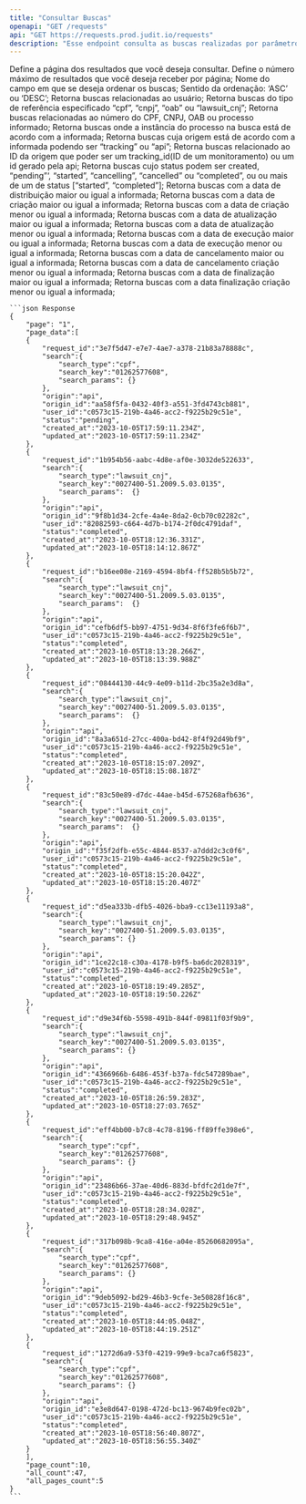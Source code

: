 ```yaml
---
title: "Consultar Buscas"
openapi: "GET /requests"
api: "GET https://requests.prod.judit.io/requests"
description: "Esse endpoint consulta as buscas realizadas por parâmetros de forma paginada"
---
```


<ParamField query="page" type="integer" required={false}>
    Define a página dos resultados que você deseja consultar.
</ParamField>

<ParamField query="pageSize" type="integer" required={false}>
    Define o número máximo de resultados que você deseja receber por página;
</ParamField>

<ParamField query="orderField" type="string" required={false}>
    Nome do campo em que se deseja ordenar os buscas;
</ParamField>

<ParamField query="orderDirection" type="string" required={false}>
    Sentido da ordenação: ‘ASC’ ou ‘DESC’;
</ParamField>

<ParamField query="user_id" type="string" required={false}>
    Retorna buscas relacionadas ao usuário;
</ParamField>

<ParamField query="search_type" type="string" required={false}>
    Retorna buscas do tipo de referência especificado “cpf”, “cnpj”, “oab” ou “lawsuit_cnj”;
</ParamField>

<ParamField query="search_key" type="string" required={false}>
    Retorna buscas relacionadas ao número do CPF, CNPJ, OAB ou processo informado;
</ParamField>

<ParamField query="lawsuit_instance" type="integer" required={false}>
    Retorna buscas onde a instância do processo na busca está de acordo com a informada;
</ParamField>

<ParamField query="origin" type="string" required={false}>
    Retorna buscas cuja origem está de acordo com a informada podendo ser “tracking” ou “api”;
</ParamField>

<ParamField query="origin_id" type="string" required={false}>
    Retorna buscas relacionado ao ID da origem que poder ser um tracking_id(ID de um monitoramento) ou um id gerado pela api;
</ParamField>

<ParamField query="status" type="string" required={false}>
    Retorna buscas cujo status podem ser created, “pending”‘, “started”, “cancelling”, “cancelled” ou “completed”, ou ou mais de um de status [“started”, “completed”];
</ParamField>

<ParamField query="distribution_date_gte" type="date" required={false}>
    Retorna buscas com a data de distribuição maior ou igual a informada;
</ParamField>

<ParamField query="created_at_gte" type="date" required={false}>
    Retorna buscas com a data de criação maior ou igual a informada;
</ParamField>

<ParamField query="created_at_lte" type="date" required={false}>
    Retorna buscas com a data de criação menor ou igual a informada;
</ParamField>
<ParamField query="updated_at_gte" type="date" required={false}>
    Retorna buscas com a data de atualização maior ou igual a informada;
</ParamField>

<ParamField query="updated_at_lte" type="date" required={false}>
    Retorna buscas com a data de atualização menor ou igual a informada;
</ParamField>

<ParamField query="started_at_gte" type="date" required={false}>
    Retorna buscas com a data de execução maior ou igual a informada;
</ParamField>

<ParamField query="started_at_lte" type="date" required={false}>
    Retorna buscas com a data de execução menor ou igual a informada;
</ParamField>

<ParamField query="cancelled_at_gte" type="date" required={false}>
    Retorna buscas com a data de cancelamento maior ou igual a informada;
</ParamField>

<ParamField query="cancelled_at_lte" type="date" required={false}>
    Retorna buscas com a data de cancelamento criação menor ou igual a informada;
</ParamField>

<ParamField query="completed_at_gte" type="date" required={false}>
    Retorna buscas com a data de finalização maior ou igual a informada;
</ParamField>

<ParamField query="completed_at_lte" type="date" required={false}>
    Retorna buscas com a data finalização criação menor ou igual a informada;
</ParamField>

<ResponseExample>

    ```json Response
    {
        "page": "1",
        "page_data":[
        {
            "request_id":"3e7f5d47-e7e7-4ae7-a378-21b83a78888c",
            "search":{
                "search_type":"cpf",
                "search_key":"01262577608",
                "search_params": {}
            },
            "origin":"api",
            "origin_id":"aa58f5fa-0432-40f3-a551-3fd4743cb881",
            "user_id":"c0573c15-219b-4a46-acc2-f9225b29c51e",
            "status":"pending",
            "created_at":"2023-10-05T17:59:11.234Z",
            "updated_at":"2023-10-05T17:59:11.234Z"
        },
        {
            "request_id":"1b954b56-aabc-4d8e-af0e-3032de522633",
            "search":{
                "search_type":"lawsuit_cnj",
                "search_key":"0027400-51.2009.5.03.0135",
                "search_params":  {}
            },
            "origin":"api",
            "origin_id":"9f8b1d34-2cfe-4a4e-8da2-0cb70c02282c",
            "user_id":"82082593-c664-4d7b-b174-2f0dc4791daf",
            "status":"completed",
            "created_at":"2023-10-05T18:12:36.331Z",
            "updated_at":"2023-10-05T18:14:12.867Z"
        },
        {
            "request_id":"b16ee08e-2169-4594-8bf4-ff528b5b5b72",
            "search":{
                "search_type":"lawsuit_cnj",
                "search_key":"0027400-51.2009.5.03.0135",
                "search_params":  {}
            },
            "origin":"api",
            "origin_id":"cefb6df5-bb97-4751-9d34-8f6f3fe6f6b7",
            "user_id":"c0573c15-219b-4a46-acc2-f9225b29c51e",
            "status":"completed",
            "created_at":"2023-10-05T18:13:28.266Z",
            "updated_at":"2023-10-05T18:13:39.988Z"
        },
        {
            "request_id":"08444130-44c9-4e09-b11d-2bc35a2e3d8a",
            "search":{
                "search_type":"lawsuit_cnj",
                "search_key":"0027400-51.2009.5.03.0135",
                "search_params":  {}
            },
            "origin":"api",
            "origin_id":"8a3a651d-27cc-400a-bd42-8f4f92d49bf9",
            "user_id":"c0573c15-219b-4a46-acc2-f9225b29c51e",
            "status":"completed",
            "created_at":"2023-10-05T18:15:07.209Z",
            "updated_at":"2023-10-05T18:15:08.187Z"
        },
        {
            "request_id":"83c50e89-d7dc-44ae-b45d-675268afb636",
            "search":{
                "search_type":"lawsuit_cnj",
                "search_key":"0027400-51.2009.5.03.0135",
                "search_params":  {}
            },
            "origin":"api",
            "origin_id":"f35f2dfb-e55c-4844-8537-a7ddd2c3c0f6",
            "user_id":"c0573c15-219b-4a46-acc2-f9225b29c51e",
            "status":"completed",
            "created_at":"2023-10-05T18:15:20.042Z",
            "updated_at":"2023-10-05T18:15:20.407Z"
        },
        {
            "request_id":"d5ea333b-dfb5-4026-bba9-cc13e11193a8",
            "search":{
                "search_type":"lawsuit_cnj",
                "search_key":"0027400-51.2009.5.03.0135",
                "search_params": {}
            },
            "origin":"api",
            "origin_id":"1ce22c18-c30a-4178-b9f5-ba6dc2028319",
            "user_id":"c0573c15-219b-4a46-acc2-f9225b29c51e",
            "status":"completed",
            "created_at":"2023-10-05T18:19:49.285Z",
            "updated_at":"2023-10-05T18:19:50.226Z"
        },
        {
            "request_id":"d9e34f6b-5598-491b-844f-09811f03f9b9",
            "search":{
                "search_type":"lawsuit_cnj",
                "search_key":"0027400-51.2009.5.03.0135",
                "search_params": {}
            },
            "origin":"api",
            "origin_id":"4366966b-6486-453f-b37a-fdc547289bae",
            "user_id":"c0573c15-219b-4a46-acc2-f9225b29c51e",
            "status":"completed",
            "created_at":"2023-10-05T18:26:59.283Z",
            "updated_at":"2023-10-05T18:27:03.765Z"
        },
        {
            "request_id":"eff4bb00-b7c8-4c78-8196-ff89ffe398e6",
            "search":{
                "search_type":"cpf",
                "search_key":"01262577608",
                "search_params": {}
            },
            "origin":"api",
            "origin_id":"23486b66-37ae-40d6-883d-bfdfc2d1de7f",
            "user_id":"c0573c15-219b-4a46-acc2-f9225b29c51e",
            "status":"completed",
            "created_at":"2023-10-05T18:28:34.028Z",
            "updated_at":"2023-10-05T18:29:48.945Z"
        },
        {
            "request_id":"317b098b-9ca8-416e-a04e-85260682095a",
            "search":{
                "search_type":"cpf",
                "search_key":"01262577608",
                "search_params": {}
            },
            "origin":"api",
            "origin_id":"9deb5092-bd29-46b3-9cfe-3e50828f16c8",
            "user_id":"c0573c15-219b-4a46-acc2-f9225b29c51e",
            "status":"completed",
            "created_at":"2023-10-05T18:44:05.048Z",
            "updated_at":"2023-10-05T18:44:19.251Z"
        },
        {
            "request_id":"1272d6a9-53f0-4219-99e9-bca7ca6f5823",
            "search":{
                "search_type":"cpf",
                "search_key":"01262577608",
                "search_params": {}
            },
            "origin":"api",
            "origin_id":"e3e8d647-0198-472d-bc13-9674b9fec02b",
            "user_id":"c0573c15-219b-4a46-acc2-f9225b29c51e",
            "status":"completed",
            "created_at":"2023-10-05T18:56:40.807Z",
            "updated_at":"2023-10-05T18:56:55.340Z"
        }
        ],
        "page_count":10,
        "all_count":47,
        "all_pages_count":5
    }
    ```

</ResponseExample>
